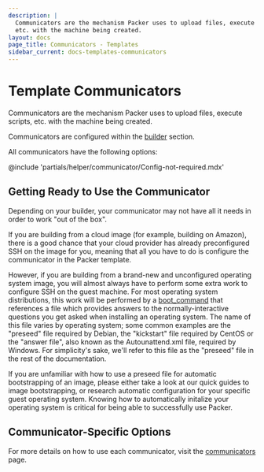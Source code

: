 ```yaml
---
description: |
  Communicators are the mechanism Packer uses to upload files, execute scripts,
  etc. with the machine being created.
layout: docs
page_title: Communicators - Templates
sidebar_current: docs-templates-communicators
---
```


# Template Communicators

Communicators are the mechanism Packer uses to upload files, execute scripts,
etc. with the machine being created.

Communicators are configured within the
[builder](/docs/templates/builders.html) section.

All communicators have the following options:

@include 'partials/helper/communicator/Config-not-required.mdx'

## Getting Ready to Use the Communicator

Depending on your builder, your communicator may not have all it needs in order
to work "out of the box".

If you are building from a cloud image (for example, building on Amazon), there
is a good chance that your cloud provider has already preconfigured SSH on the
image for you, meaning that all you have to do is configure the communicator in
the Packer template.

However, if you are building from a brand-new and unconfigured operating system
image, you will almost always have to perform some extra work to configure SSH
on the guest machine. For most operating system distributions, this work will
be performed by a [boot_command](/docs/builders/vmware-iso.html#boot-command) that references a file which
provides answers to the normally-interactive questions you get asked when
installing an operating system. The name of this file varies by operating
system; some common examples are the "preseed" file required by Debian, the
"kickstart" file required by CentOS or the "answer file", also known as the
Autounattend.xml file, required by Windows. For simplicity's sake, we'll refer
to this file as the "preseed" file in the rest of the documentation.

If you are unfamiliar with how to use a preseed file for automatic
bootstrapping of an image, please either take a look at our quick guides to
image bootstrapping, or research automatic configuration for your specific
guest operating system. Knowing how to automatically initalize your operating
system is critical for being able to successfully use Packer.

## Communicator-Specific Options

For more details on how to use each communicator, visit the
[communicators](/docs/communicators/index.html) page.
